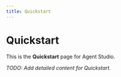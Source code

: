 ```yaml
---
title: Quickstart
---
```


# Quickstart

This is the **Quickstart** page for Agent Studio.

_TODO: Add detailed content for Quickstart._
